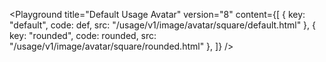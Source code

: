 

<Playground	
	title="Default Usage Avatar"
	version="8"
	content={[
		{ key: "default", code: def, src: "/usage/v1/image/avatar/square/default.html" },
		{ key: "rounded", code: rounded, src: "/usage/v1/image/avatar/square/rounded.html" },
	]}
/>
